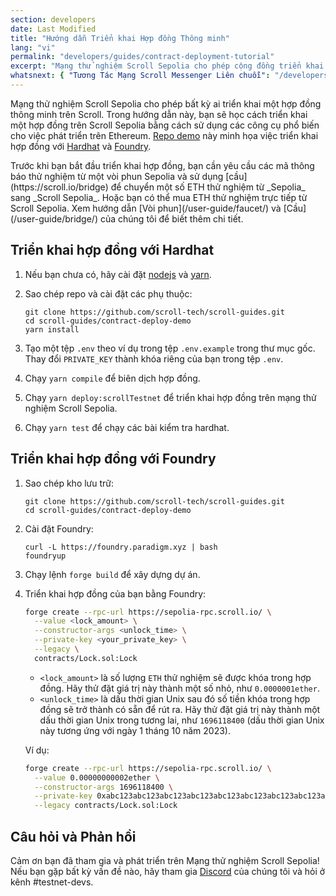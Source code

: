 ```yaml
---
section: developers
date: Last Modified
title: "Hướng dẫn Triển khai Hợp đồng Thông minh"
lang: "vi"
permalink: "developers/guides/contract-deployment-tutorial"
excerpt: "Mạng thử nghiệm Scroll Sepolia cho phép cộng đồng triển khai các hợp đồng thông minh trên Scroll. Trong hướng dẫn này, chúng ta sẽ hướng dẫn bạn cách triển khai một hợp đồng trên Scroll Sepolia."
whatsnext: { "Tương Tác Mạng Scroll Messenger Liên chuỗi": "/developers/guides/scroll-messenger-cross-chain-interaction/" }
---
```



Mạng thử nghiệm Scroll Sepolia cho phép bất kỳ ai triển khai một hợp đồng thông minh trên Scroll. Trong hướng dẫn này, bạn sẽ học cách triển khai một hợp đồng trên Scroll Sepolia bằng cách sử dụng các công cụ phổ biến cho việc phát triển trên Ethereum. [Repo demo](https://github.com/scroll-tech/scroll-guides/tree/main/contract-deploy-demo) này minh họa việc triển khai hợp đồng với [Hardhat](https://hardhat.org/) và [Foundry](https://github.com/foundry-rs/foundry).

<Aside type="tip" title="Có ETH Thử nghiệm chưa?">
  Trước khi bạn bắt đầu triển khai hợp đồng, bạn cần yêu cầu các mã thông báo thử nghiệm từ một vòi phun Sepolia và sử dụng [cầu](https://scroll.io/bridge) để chuyển một số ETH thử nghiệm từ _Sepolia_ sang _Scroll Sepolia_. Hoặc bạn có thể mua ETH thử nghiệm trực tiếp từ Scroll Sepolia. Xem hướng dẫn [Vòi phun](/user-guide/faucet/) và [Cầu](/user-guide/bridge/) của chúng tôi để biết thêm chi tiết.
</Aside>

## Triển khai hợp đồng với Hardhat

1. Nếu bạn chưa có, hãy cài đặt [nodejs](https://nodejs.org/en/download/) và [yarn](https://classic.yarnpkg.com/lang/en/docs/install).
2. Sao chép repo và cài đặt các phụ thuộc:

   ```shell
   git clone https://github.com/scroll-tech/scroll-guides.git
   cd scroll-guides/contract-deploy-demo
   yarn install
   ```

3. Tạo một tệp `.env` theo ví dụ trong tệp `.env.example` trong thư mục gốc. Thay đổi `PRIVATE_KEY` thành khóa riêng của bạn trong tệp `.env`.

4. Chạy `yarn compile` để biên dịch hợp đồng.

5. Chạy `yarn deploy:scrollTestnet` để triển khai hợp đồng trên mạng thử nghiệm Scroll Sepolia.

6. Chạy `yarn test` để chạy các bài kiểm tra hardhat.

## Triển khai hợp đồng với Foundry

1. Sao chép kho lưu trữ:

   ```shell
   git clone https://github.com/scroll-tech/scroll-guides.git
   cd scroll-guides/contract-deploy-demo
   ```

2. Cài đặt Foundry:

   ```shell
   curl -L https://foundry.paradigm.xyz | bash
   foundryup
   ```

3. Chạy lệnh `forge build` để xây dựng dự án.

4. Triển khai hợp đồng của bạn bằng Foundry:

   ```bash
   forge create --rpc-url https://sepolia-rpc.scroll.io/ \
     --value <lock_amount> \
     --constructor-args <unlock_time> \
     --private-key <your_private_key> \
     --legacy \
     contracts/Lock.sol:Lock
   ```

   - `<lock_amount>` là số lượng `ETH` thử nghiệm sẽ được khóa trong hợp đồng. Hãy thử đặt giá trị này thành một số nhỏ, như `0.0000001ether`.
   - `<unlock_time>` là dấu thời gian Unix sau đó số tiền khóa trong hợp đồng sẽ trở thành có sẵn để rút ra. Hãy thử đặt giá trị này thành một dấu thời gian Unix trong tương lai, như `1696118400` (dấu thời gian Unix này tương ứng với ngày 1 tháng 10 năm 2023).

   Ví dụ:

   ```bash
   forge create --rpc-url https://sepolia-rpc.scroll.io/ \
     --value 0.00000000002ether \
     --constructor-args 1696118400 \
     --private-key 0xabc123abc123abc123abc123abc123abc123abc123abc123abc123abc123abc1 \
     --legacy contracts/Lock.sol:Lock
   ```

## Câu hỏi và Phản hồi

Cảm ơn bạn đã tham gia và phát triển trên Mạng thử nghiệm Scroll Sepolia! Nếu bạn gặp bất kỳ vấn đề nào, hãy tham gia [Discord](https://discord.gg/scroll) của chúng tôi và hỏi ở kênh #testnet-devs.
